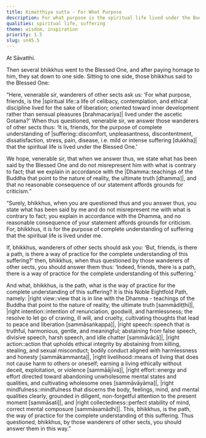 ```yaml
---
title: Kimatthiya sutta - For What Purpose
description: For what purpose is the spiritual life lived under the Buddha
qualities: spiritual life, suffering
theme: wisdom, inspiration
priority: 1.5
slug: sn45.5
---
```


At Sāvatthi.

Then several bhikkhus went to the Blessed One, and after paying homage to him, they sat down to one side. Sitting to one side, those bhikkhus said to the Blessed One:

“Here, venerable sir, wanderers of other sects ask us: ‘For what purpose, friends, is the |spiritual life::a life of celibacy, contemplation, and ethical discipline lived for the sake of liberation; oriented toward inner development rather than sensual pleasures [brahmacariya]| lived under the ascetic Gotama?’ When thus questioned, venerable sir, we answer those wanderers of other sects thus: ‘It is, friends, for the purpose of complete understanding of |suffering::discomfort, unpleasantness, discontentment, dissatisfaction, stress, pain, disease, i.e. mild or intense suffering [dukkha]| that the spiritual life is lived under the Blessed One.’

We hope, venerable sir, that when we answer thus, we state what has been said by the Blessed One and do not misrepresent him with what is contrary to fact; that we explain in accordance with the |Dhamma::teachings of the Buddha that point to the nature of reality, the ultimate truth [dhamma]|, and that no reasonable consequence of our statement affords grounds for criticism.”

“Surely, bhikkhus, when you are questioned thus and you answer thus, you state what has been said by me and do not misrepresent me with what is contrary to fact; you explain in accordance with the Dhamma, and no reasonable consequence of your statement affords grounds for criticism. For, bhikkhus, it is for the purpose of complete understanding of suffering that the spiritual life is lived under me.

If, bhikkhus, wanderers of other sects should ask you: ‘But, friends, is there a path, is there a way of practice for the complete understanding of this suffering?’ then, bhikkhus, when thus questioned by those wanderers of other sects, you should answer them thus: ‘Indeed, friends, there is a path, there is a way of practice for the complete understanding of this suffering.’

And what, bhikkhus, is the path, what is the way of practice for the complete understanding of this suffering? It is this Noble Eightfold Path, namely: |right view::view that is in line with the Dhamma - teachings of the Buddha that point to the nature of reality, the ultimate truth [sammādiṭṭhi]|, |right intention::intention of renunciation, goodwill, and harmlessness; the resolve to let go of craving, ill will, and cruelty, cultivating thoughts that lead to peace and liberation [sammāsaṅkappa]|, |right speech::speech that is truthful, harmonious, gentle, and meaningful; abstaining from false speech, divisive speech, harsh speech, and idle chatter [sammāvācā]|, |right action::action that upholds ethical integrity by abstaining from killing, stealing, and sexual misconduct; bodily conduct aligned with harmlessness and honesty [sammākammanta]|, |right livelihood::means of living that does not cause harm to others or oneself; earning a living ethically without deceit, exploitation, or violence [sammāājīva]|, |right effort::energy and effort directed toward abandoning unwholesome mental states and qualities, and cultivating wholesome ones [sammāvāyāma]|, |right mindfulness::mindfulness that discerns the body, feelings, mind, and mental qualities clearly, grounded in diligent, non-forgetful attention to the present moment [sammāsati]|, and |right collectedness::perfect stability of mind, correct mental composure [sammāsamādhi]|. This, bhikkhus, is the path, the way of practice for the complete understanding of this suffering. Thus questioned, bhikkhus, by those wanderers of other sects, you should answer them in this way.”